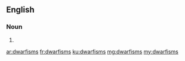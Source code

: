 ==English==

===Noun===
{{head|en|noun plural form}}

# {{plural of|dwarfism|lang=en}}

[[ar:dwarfisms]]
[[fr:dwarfisms]]
[[ku:dwarfisms]]
[[mg:dwarfisms]]
[[my:dwarfisms]]